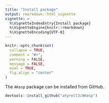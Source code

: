 ```yaml
---
title: "Install package"
output: rmarkdown::html_vignette
vignette: >
  %\VignetteIndexEntry{Install package}
  %\VignetteEngine{knitr::rmarkdown}
  %\VignetteEncoding{UTF-8}
---
```


```r
knitr::opts_chunk$set(
  collapse = TRUE,
  comment = "#>",
  warning = FALSE,
  message = FALSE,
  eval = TRUE,
  fig.align = "center"
)
```

The `AKesp` package can be installed from GitHub.

```r
devtools::install_github("atyrell3/AKesp")
```
